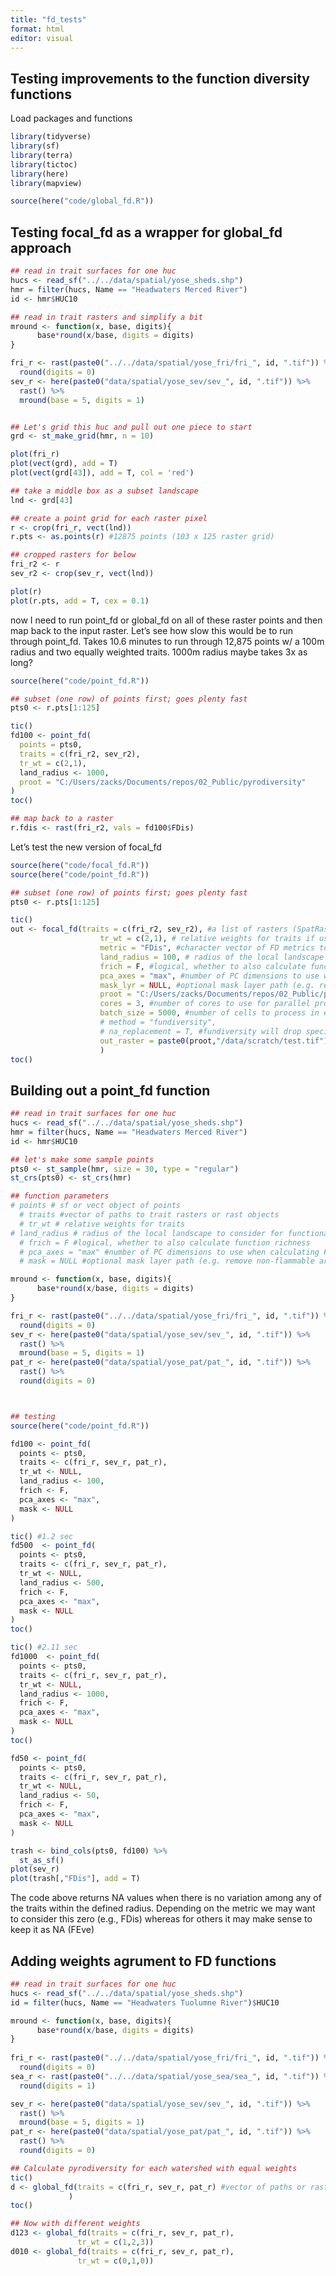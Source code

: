 ```yaml
---
title: "fd_tests"
format: html
editor: visual
---
```


## Testing improvements to the function diversity functions

Load packages and functions

```r
library(tidyverse)
library(sf)
library(terra)
library(tictoc)
library(here)
library(mapview)

source(here("code/global_fd.R"))
```

## Testing focal_fd as a wrapper for global_fd approach  

```r
## read in trait surfaces for one huc
hucs <- read_sf("../../data/spatial/yose_sheds.shp")
hmr = filter(hucs, Name == "Headwaters Merced River")
id <- hmr$HUC10

## read in trait rasters and simplify a bit
mround <- function(x, base, digits){
      base*round(x/base, digits = digits)
} 

fri_r <- rast(paste0("../../data/spatial/yose_fri/fri_", id, ".tif")) %>% 
  round(digits = 0)
sev_r <- here(paste0("data/spatial/yose_sev/sev_", id, ".tif")) %>% 
  rast() %>% 
  mround(base = 5, digits = 1)


## Let's grid this huc and pull out one piece to start
grd <- st_make_grid(hmr, n = 10)

plot(fri_r)
plot(vect(grd), add = T)
plot(vect(grd[43]), add = T, col = 'red')

## take a middle box as a subset landscape
lnd <- grd[43]

## create a point grid for each raster pixel
r <- crop(fri_r, vect(lnd))
r.pts <- as.points(r) #12875 points (103 x 125 raster grid)

## cropped rasters for below
fri_r2 <- r
sev_r2 <- crop(sev_r, vect(lnd))

plot(r)
plot(r.pts, add = T, cex = 0.1)
```

now I need to run point_fd or global_fd on all of these raster points and then map back to the input raster. Let's see how slow this would be to run through point_fd. Takes 10.6 minutes to run through 12,875 points w/ a 100m radius and two equally weighted traits. 1000m radius maybe takes 3x as long?

```r
source(here("code/point_fd.R"))

## subset (one row) of points first; goes plenty fast
pts0 <- r.pts[1:125]

tic()
fd100 <- point_fd(
  points = pts0,
  traits = c(fri_r2, sev_r2),
  tr_wt = c(2,1),
  land_radius <- 1000,
  proot = "C:/Users/zacks/Documents/repos/02_Public/pyrodiversity"
)
toc()

## map back to a raster
r.fdis <- rast(fri_r2, vals = fd100$FDis)
```

Let's test the new version of focal_fd

```r
source(here("code/focal_fd.R"))
source(here("code/point_fd.R"))

## subset (one row) of points first; goes plenty fast
pts0 <- r.pts[1:125]

tic()
out <- focal_fd(traits = c(fri_r2, sev_r2), #a list of rasters (SpatRaster) with the same extent and resolution
                    tr_wt = c(2,1), # relative weights for traits if using the FD package
                    metric = "FDis", #character vector of FD metrics to return. Options: 'nbsp', 'FRic', 'FEve', 'FDis'
                    land_radius = 100, # radius of the local landscape to consider for functional diversity, units are those of the length unit of the trait crs (usually meters)
                    frich = F, #logical, whether to also calculate function richness
                    pca_axes = "max", #number of PC dimensions to use when calculating FRic
                    mask_lyr = NULL, #optional mask layer path (e.g. remove non-flammable areas)
                    proot = "C:/Users/zacks/Documents/repos/02_Public/pyrodiversity", #optional project root needed to load point_fd and global_fd.R; temporary work around until this is a formal package
                    cores = 3, #number of cores to use for parallel processing
                    batch_size = 5000, #number of cells to process in each batch if cores > 1
                    # method = "fundiversity",
                    # na_replacement = T, #fundiversity will drop species that contain NAs; if TRUE na's will be replaced with the trait means
                    out_raster = paste0(proot,"/data/scratch/test.tif")
                    )
toc()

```

## Building out a point_fd function

```r
## read in trait surfaces for one huc
hucs <- read_sf("../../data/spatial/yose_sheds.shp")
hmr = filter(hucs, Name == "Headwaters Merced River")
id <- hmr$HUC10

## let's make some sample points
pts0 <- st_sample(hmr, size = 30, type = "regular")
st_crs(pts0) <- st_crs(hmr)

## function parameters
# points # sf or vect object of points
  # traits #vector of paths to trait rasters or rast objects
  # tr_wt # relative weights for traits
# land_radius # radius of the local landscape to consider for functional diversity, units are those of the length unit of the trait crs
  # frich = F #logical, whether to also calculate function richness
  # pca_axes = "max" #number of PC dimensions to use when calculating FRic
  # mask = NULL #optional mask layer path (e.g. remove non-flammable areas)

mround <- function(x, base, digits){
      base*round(x/base, digits = digits)
} 

fri_r <- rast(paste0("../../data/spatial/yose_fri/fri_", id, ".tif")) %>% 
  round(digits = 0)
sev_r <- here(paste0("data/spatial/yose_sev/sev_", id, ".tif")) %>% 
  rast() %>% 
  mround(base = 5, digits = 1)
pat_r <- here(paste0("data/spatial/yose_pat/pat_", id, ".tif")) %>% 
  rast() %>% 
  round(digits = 0)



## testing
source(here("code/point_fd.R"))

fd100 <- point_fd(
  points <- pts0,
  traits <- c(fri_r, sev_r, pat_r),
  tr_wt <- NULL,
  land_radius <- 100,
  frich <- F,
  pca_axes <- "max",
  mask <- NULL
)

tic() #1.2 sec
fd500  <- point_fd(
  points <- pts0,
  traits <- c(fri_r, sev_r, pat_r),
  tr_wt <- NULL,
  land_radius <- 500,
  frich <- F,
  pca_axes <- "max",
  mask <- NULL
)
toc()

tic() #2.11 sec
fd1000  <- point_fd(
  points <- pts0,
  traits <- c(fri_r, sev_r, pat_r),
  tr_wt <- NULL,
  land_radius <- 1000,
  frich <- F,
  pca_axes <- "max",
  mask <- NULL
)
toc()

fd50 <- point_fd(
  points <- pts0,
  traits <- c(fri_r, sev_r, pat_r),
  tr_wt <- NULL,
  land_radius <- 50,
  frich <- F,
  pca_axes <- "max",
  mask <- NULL
)

trash <- bind_cols(pts0, fd100) %>% 
  st_as_sf()
plot(sev_r)
plot(trash[,"FDis"], add = T)
```

The code above returns NA values when there is no variation among any of the traits within the defined radius. Depending on the metric we may want to consider this zero (e.g., FDis) whereas for others it may make sense to keep it as NA (FEve)

## Adding weights agrument to FD functions

```r
## read in trait surfaces for one huc
hucs <- read_sf("../../data/spatial/yose_sheds.shp")
id = filter(hucs, Name == "Headwaters Tuolumne River")$HUC10

mround <- function(x, base, digits){
      base*round(x/base, digits = digits)
} 
  
fri_r <- rast(paste0("../../data/spatial/yose_fri/fri_", id, ".tif")) %>% 
  round(digits = 0)
sea_r <- rast(paste0("../../data/spatial/yose_sea/sea_", id, ".tif")) %>% 
  round(digits = 1)

sev_r <- here(paste0("data/spatial/yose_sev/sev_", id, ".tif")) %>% 
  rast() %>% 
  mround(base = 5, digits = 1)
pat_r <- here(paste0("data/spatial/yose_pat/pat_", id, ".tif")) %>% 
  rast() %>% 
  round(digits = 0)

## Calculate pyrodiversity for each watershed with equal weights
tic()
d <- global_fd(traits = c(fri_r, sev_r, pat_r) #vector of paths or rast files
             )
toc()

## Now with different weights
d123 <- global_fd(traits = c(fri_r, sev_r, pat_r),
               tr_wt = c(1,2,3))
d010 <- global_fd(traits = c(fri_r, sev_r, pat_r),
               tr_wt = c(0,1,0))
```
